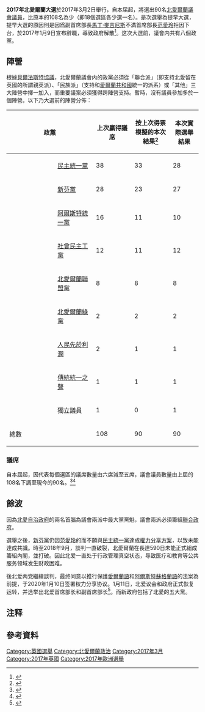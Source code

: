 {{NoteTA |G1=PoliticiansUK
|1 = zh-hans:阿琳·福斯特; zh-tw:阿琳·福斯特;zh-hk:范愛玲;
}}
{{Infobox Election
| election_name = 2017年北愛爾蘭大選
| flag_image = NI flax V1.png
| country = 北愛爾蘭
| type = 國會
| ongoing = no
| previous_election = 2016年北愛爾蘭大選
| previous_year = 2016
| outgoing_members = 
| elected_members =
| next_election = 2022年北愛爾蘭议会选举
| next_year = 2022
| seats_for_election = [[北愛爾蘭議會|北愛爾蘭議會]]全部90席議席
| majority_seats = 46
| opinion_polls = <!--Opinion polling in the next Northern Irish Assembly election-->
| election_date = 2017年3月2日

<!--     Democratic Unionist     -->
| image1 = [[File:Arlene_Foster_MLA.jpg|150x150px]]
| leader1 = [[范愛玲|范愛玲]]
| party1 = 民主統一黨 (北愛爾蘭)
| color1 = 
| leader_since1 = 2015年12月17日
| leaders_seat1 = {{le|弗馬納及南蒂龍 (北愛爾蘭議會選區)|Fermanagh and South Tyrone (Assembly constituency)|弗馬納及南蒂龍}}
| last_election1 = 38席，{{refn|group=n|總議席由原先的108席減至90席}}29.2%
| seats1 = 28
| seat_change1 =  {{decrease}} 10
| popular_vote1 = 225,413
| percentage1 = 28.1%
| swing1 = {{decrease}} 1.1%

<!--     Sinn Féin     -->
| image2 = [[File:Martin_McGuinness_MLA.jpg|150x150px]]
| leader2 = [[馬丁·麥吉尼斯|馬丁·麥吉尼斯]]{{refn|group=n|麥吉尼斯並非新芬黨黨魁，不過是議會黨團主席}}
| party2 = 新芬黨
| color2 = 
| leader_since2 = 不適用{{refn|group=n|麥吉尼斯於2007年5月8日就任副首席大臣}}
| leaders_seat2 = {{le|福伊爾 (北愛爾蘭議會選區)|Foyle (Assembly constituency)|福伊爾}}
| last_election2 = 28席，24%
| seats_before2 = 
| seats2 = 27
| seat_change2 = {{decrease}} 1
| popular_vote2 = 224,245
| percentage2 = 27.9%
| swing2 = {{increase}} 3.9%

<!--     SDLP     -->
| image3 = [[File:Colum_Eastwood_MLA.JPG|150x150px]]
| leader3 = [[科拉姆·伊斯特伍德|科拉姆·伊斯特伍德]]
| leader_since3 = 2015年11月14日 
| party3 = 社會民主工黨
| color3 = 
| leaders_seat3 = {{le|福伊爾 (北愛爾蘭議會選區)|Foyle (Assembly constituency)|福伊爾}}
| last_election3 = 12席，12%
| seats_before3 = 
| seats3 = 12
| seat_change3 = {{steady}}
| popular_vote3 = 95,958
| percentage3 = 11.9%
| swing3 = {{decrease}} 0.1%

<!--     Ulster Unionist    -->
| image4 = [[Image:mike_nesbitt.JPG|150x150px]]
| leader4 = {{nowrap|[[麦克·内斯比特|麦克·内斯比特]]}}
| leader_since4 = 2012年3月31日
| party4 = 阿爾斯特統一黨
| color4 =
| leaders_seat4 = {{le|斯特蘭福德 (北愛爾蘭議會選區)|Strangford (Assembly constituency)|斯特蘭福德}}
| last_election4 = 16席，12.6%
| seats_before4 = 
| seats4 = 10
| seat_change4 = {{decrease}} 6
| popular_vote4 = 103,314
| percentage4 = 12.9%
| swing4 = {{increase}} 0.3%

<!--     Alliance     -->
| image5 = [[File:Cropped_image_of_Naomi_Long.JPG|150x150px]]
| leader5 = [[內奧米·郎|內奧米·郎]]
| leader_since5 = 2016年10月26日
| party5 = 北愛爾蘭聯盟黨
| color5 =
| leaders_seat5 = {{le|東貝爾法斯特 (北愛爾蘭議會選區)|Belfast East (Assembly constituency)|東貝爾法斯特}}
| last_election5 = 8席，7.7%
| seats_before5 = 
| seats5 = 8
| seat_change5 = {{steady}}
| popular_vote5 = 72,717
| percentage5 = 9.1%
| swing5 = {{increase}} 2.1%

<!--     Green     -->
| image6 =
| leader6 = {{le|史蒂芬·阿格紐|Steven Agnew}}
| leader_since6 = 2011年1月10日
| party6 = 北愛爾蘭綠黨
| color6 =
| leaders_seat6 = {{le|北唐 (北愛爾蘭議會選區)|North Down (Assembly constituency)|北唐}}
| last_election6 = 2席，2.7%
| seats_before6 =
| seats6 = 2
| seat_change6 = {{steady}}
| popular_vote6 = 18,527
| percentage6 = 2.3%
| swing6 = {{decrease}} 0.4%

<!--     Traditional Unionist Voice     -->
| image7 = [[File:JimAllister.jpg|150x150px]]
| leader7 = {{le|吉姆·阿利斯特|Jim Allister}}
| leader_since7 = 2007年12月7日
| party7 = [[傳統統一之聲|傳統統一之聲]]
| color7 = 0095B6
| leaders_seat7 = {{le|北安特里姆 (北愛爾蘭議會選區)|North Antrim (Assembly constituency)|北安特里姆}}
| last_election7 = 1席，3.4%
| seats_before7 = 1
| seats7 = 1
| seat_change7 = {{steady}}
| popular_vote7 = 20,523
| percentage7 = 2.6%
| swing7 = {{decrease}} 0.9%

<!--     People Before Profit     -->
| image8 = [[File:Eamonn_McCann.jpg|150x150px]]
| leader8 = {{link-en|埃蒙·麦克卡恩|Eamonn McCann}}
| leader_since8 = N/A
| party8 = [[人民先於利潤|人民先於利潤]]
| color8 = 660000
| leaders_seat8 = N/A
| last_election8 = 2席，2.0%
| seats_before8 = 2
| seats8 = 1
| seat_change8 = 1 {{decrease}}
| popular_vote8 = 14,100
| percentage8 = 1.8%
| swing8 = {{decrease}} 0.2%

|map_image      = Northern Ireland assembly election seats 2017.svg
|map_size       = 450px
|map_caption    =
| title = [[北愛爾蘭首席部長和副首席部長|北愛爾蘭首席部長和副首席部長]]
| posttitle = 
| before_election = [[范愛玲|范愛玲]]（[[民主統一黨_(北愛爾蘭)|DUP]]）<br>[[馬丁·麥吉尼斯|馬丁·麥吉尼斯]]（[[新芬黨|SF]]）
| after_election = [[范愛玲|范愛玲]]（[[民主統一黨_(北愛爾蘭)|DUP]]） <br> [[米歇尔·奥尼尔|米歇尔·奥尼尔]] （[[新芬黨|SF]]）
}}

'''2017年北愛爾蘭大選'''於2017年3月2日舉行，自本届起，將選出90名[[北愛爾蘭議會|北愛爾蘭議會]][[議員|議員]]，比原本的108名為少（即18個選區各少選一名）。是次選舉為提早大選，提早大選的原因則是因爲副首席部長[[馬丁·麥吉尼斯|馬丁·麥吉尼斯]]不滿首席部長[[范愛玲|范愛玲]]拒因{{le|可再生熱能計劃醜聞|Renewable Heat Incentive scandal}}下台，於2017年1月9日宣布辭職，導致政府解散<ref>{{cite news|title=北愛爾蘭首席副部長辭職　英國脫歐談判或受影響|publisher=[[香港01|香港01]]|date=2017年1月10日|url=https://www.hk01.com/%E5%9C%8B%E9%9A%9B/64931/%E5%8C%97%E6%84%9B%E7%88%BE%E8%98%AD%E9%A6%96%E5%B8%AD%E5%89%AF%E9%83%A8%E9%95%B7%E8%BE%AD%E8%81%B7-%E8%8B%B1%E5%9C%8B%E8%84%AB%E6%AD%90%E8%AB%87%E5%88%A4%E6%88%96%E5%8F%97%E5%BD%B1%E9%9F%BF|accessdate=2017年1月18日}}</ref>。这次大選前，議會内共有八個政黨。

==陣營==
根據[[貝爾法斯特協議|貝爾法斯特協議]]，北愛爾蘭議會内的政黨必須從「聯合派」（即支持北愛留在英國的所謂親英派）、「民族派」（支持和[[愛爾蘭共和國|愛爾蘭共和國]]統一的派系）或「其他」三大陣營中擇一加入，而重要議案必須獲得跨陣營支持。暫時，沒有議員參加多於一個陣營。以下乃大選前的陣營分佈：

{| class="wikitable sortable"
! colspan="2" width="25%" | 政黨
! width="20%" | 上次贏得議席
! width="20%" | 按上次得票模擬的本次結果<ref>{{cite web|url=https://sluggerotoole.com/2016/12/22/if-the-2016-assembly-election-had-had-five-seats-per-constituency/|title=If the 2016 Assembly election had had five seats per constituency…|first=Nicholas|last=Whyte|date=2016-12-22|accessdate=2017-01-18|archive-date=2017-01-18|archive-url=https://web.archive.org/web/20170118075249/https://sluggerotoole.com/2016/12/22/if-the-2016-assembly-election-had-had-five-seats-per-constituency/|dead-url=no}}</ref>
! width="20%" |本次實際選舉結果
! width="15%" | 陣營
|-
| bgcolor="{{Party meta/color/民主統一黨 (北愛爾蘭)}}" |
|[[民主統一黨_(北愛爾蘭)|民主統一黨]]
|38
|33
|28
|聯合派
|-
| bgcolor="{{Party meta/color/新芬黨}}" |
|[[新芬黨|新芬黨]]
|28
|23
|27
|民族派
|-
| bgcolor="{{Party meta/color/阿爾斯特統一黨}}" |
|[[阿爾斯特統一黨|阿爾斯特統一黨]]
|16
|11
|10
|聯合派
|-
| bgcolor="{{Party meta/color/社會民主工黨}}" |
|[[社會民主工黨|社會民主工黨]]
|12
|11
|12
|民族派
|-
| bgcolor="{{Party meta/color/北愛爾蘭聯盟黨}}" |
|[[北愛爾蘭聯盟黨|北愛爾蘭聯盟黨]]
|8
|8
|8
|其他
|-
| bgcolor="{{Party meta/color/北愛爾蘭綠黨}}" |
|[[北愛爾蘭綠黨|北愛爾蘭綠黨]]
|2
|2
|2
|其他
|-
| bgcolor="#660000" |
|[[人民先於利潤|人民先於利潤]]
|2
|1
|1
|其他
|-
| bgcolor="#0095B6" |
|[[傳統統一之聲|傳統統一之聲]]
|1
|1
|1
|聯合派
|-
| bgcolor="{{Party meta/color/無黨籍}}" |
|獨立議員
|1
|0
|1
|聯合派
|-
| colspan="2" |總數
|108
|90
|90
|
|}

===議席===
自本屆起，因代表每個選區的議席數量由六席減至五席，議會議員數量由上屆的108名下調至現今的90名。<ref>{{cite web|url=http://www.legislation.gov.uk/nia/2016/29/contents|title=Assembly Members (Reduction of Numbers) Act (Northern Ireland) 2016|accessdate=2017-01-18|archive-date=2017-02-13|archive-url=https://web.archive.org/web/20170213162332/http://www.legislation.gov.uk/nia/2016/29/contents|dead-url=no}}</ref><ref>{{cite web|url=http://www.irishtimes.com/news/ireland/irish-news/north-looking-at-a-new-election-landscape-1.2932155|title=North looking at a new election landscape|accessdate=2017-01-18|archive-date=2017-01-22|archive-url=https://web.archive.org/web/20170122142918/http://www.irishtimes.com/news/ireland/irish-news/north-looking-at-a-new-election-landscape-1.2932155|dead-url=no}}</ref>

==餘波==
因為[[北愛爾蘭行政委員會|北愛自治政府]]的兩名首腦為議會兩派中最大黨黨魁，議會兩派必須籌組[[聯合政府|聯合政府]]。

選舉之後，[[新芬黨|新芬黨]]仍因[[范愛玲|范愛玲]]的{{le|可再生熱能計劃醜聞|Renewable Heat Incentive scandal}}而不願與[[民主統一黨_(北愛爾蘭)|民主統一黨]]達成[[協商民主|權力分享方案]]，以致未能達成共識。時至2018年9月，談判一直破裂，北愛爾蘭在長達590日未能正式組成籌組內閣，並打破{{le|2010年比利時聯邦議會選舉|Belgian federal election, 2010|2010年比利時的紀錄}}。因此北爱一直处于行政管理真空状态，导致医疗和教育等公共服务领域发生财政困难。

後北爱两党繼續談判，最终同意以推行保護[[愛爾蘭語|愛爾蘭語]]和[[阿爾斯特蘇格蘭語|阿爾斯特蘇格蘭語]]的法案為前提，于2020年1月10日签署权力分享协议。1月11日，北爱议会和政府正式恢复运转，并选举出北爱首席部长和副首席部长<ref>{{cite news |title=英国北爱议会和政府停顿三年后正式恢复运转 |url=http://m.news.cctv.com/2020/01/12/ARTIy3gfM3mt55VryOwL4RN3200112.shtml |publisher=央視 |accessdate=2020-01-12 |archive-date=2020-01-12 |archive-url=https://web.archive.org/web/20200112160239/http://m.news.cctv.com/2020/01/12/ARTIy3gfM3mt55VryOwL4RN3200112.shtml |dead-url=no }}</ref>。而新政府包括了北愛的五大黨。

==注释==
{{reflist|group=n}}

==參考資料==
{{Reflist|30em}}

{{北愛爾蘭選舉}}
[[Category:英國選舉|Category:英國選舉]]
[[Category:北愛爾蘭政治|Category:北愛爾蘭政治]]
[[Category:2017年3月|Category:2017年3月]]
[[Category:2017年英國|Category:2017年英國]]
[[Category:2017年歐洲選舉|Category:2017年歐洲選舉]]